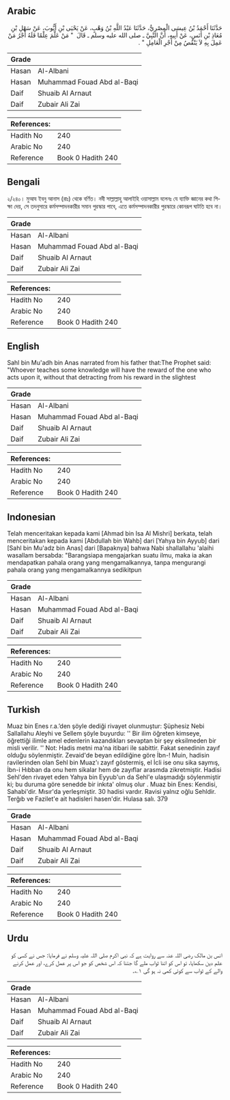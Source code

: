 ## Arabic


<div dir="rtl" lang="ar" style={{fontSize:'larger',backgroundColor:'#f8f9fa',padding:20}}>
حَدَّثَنَا أَحْمَدُ بْنُ عِيسَى الْمِصْرِيُّ، حَدَّثَنَا عَبْدُ اللَّهِ بْنُ وَهْبٍ، عَنْ يَحْيَى بْنِ أَيُّوبَ، عَنْ سَهْلِ بْنِ مُعَاذِ بْنِ أَنَسٍ، عَنْ أَبِيهِ، أَنَّ النَّبِيَّ ـ صلى الله عليه وسلم ـ قَالَ ‏ "‏ مَنْ عَلَّمَ عِلْمًا فَلَهُ أَجْرُ مَنْ عَمِلَ بِهِ لاَ يَنْقُصُ مِنْ أَجْرِ الْعَامِلِ ‏"‏ ‏.‏
</div>
<div style={{backgroundColor:'#f8f9fa',padding:20, marginBottom: 10}}><table> <thead> <tr> <th>Grade</th> <th></th> </tr> </thead> <tbody> <tr><td>Hasan</td><td>Al-Albani</td></tr><tr><td>Hasan</td><td>Muhammad Fouad Abd al-Baqi</td></tr><tr><td>Daif</td><td>Shuaib Al Arnaut</td></tr><tr><td>Daif</td><td>Zubair Ali Zai</td></tr></tbody></table><table> <thead> <tr> <th>References:</th> <th></th> </tr> </thead> <tbody><tr><td>Hadith No</td><td>240</td></tr><tr><td>Arabic No</td><td>240</td></tr><tr><td>Reference</td><td>Book 0 Hadith 240</td></tr></tbody></table></div>

## Bengali


<div dir="ltr" lang="bn" style={{fontSize:'larger',backgroundColor:'#f8f9fa',padding:20}}>
২/২৪০। মুআয ইবনু আনাস (রাঃ) থেকে বর্ণিত। নবী সাল্লাল্লাহু আলাইহি ওয়াসাল্লাম বলেনঃ যে ব্যাক্তি জ্ঞানের কথা শিক্ষা দেয়, সে তদনুসারে কর্মসম্পাদনকারীর সমান পুরস্কার পাবে, এতে কর্মসম্পাদনকারীর পুরস্কারে কোনরূপ ঘাটতি হবে না।
</div>
<div style={{backgroundColor:'#f8f9fa',padding:20, marginBottom: 10}}><table> <thead> <tr> <th>Grade</th> <th></th> </tr> </thead> <tbody> <tr><td>Hasan</td><td>Al-Albani</td></tr><tr><td>Hasan</td><td>Muhammad Fouad Abd al-Baqi</td></tr><tr><td>Daif</td><td>Shuaib Al Arnaut</td></tr><tr><td>Daif</td><td>Zubair Ali Zai</td></tr></tbody></table><table> <thead> <tr> <th>References:</th> <th></th> </tr> </thead> <tbody><tr><td>Hadith No</td><td>240</td></tr><tr><td>Arabic No</td><td>240</td></tr><tr><td>Reference</td><td>Book 0 Hadith 240</td></tr></tbody></table></div>

## English


<div dir="ltr" lang="en" style={{fontSize:'larger',backgroundColor:'#f8f9fa',padding:20}}>
Sahl bin Mu'adh bin Anas narrated from his father that:The Prophet said: "Whoever teaches some knowledge will have the reward of the one who acts upon it, without that detracting from his reward in the slightest
</div>
<div style={{backgroundColor:'#f8f9fa',padding:20, marginBottom: 10}}><table> <thead> <tr> <th>Grade</th> <th></th> </tr> </thead> <tbody> <tr><td>Hasan</td><td>Al-Albani</td></tr><tr><td>Hasan</td><td>Muhammad Fouad Abd al-Baqi</td></tr><tr><td>Daif</td><td>Shuaib Al Arnaut</td></tr><tr><td>Daif</td><td>Zubair Ali Zai</td></tr></tbody></table><table> <thead> <tr> <th>References:</th> <th></th> </tr> </thead> <tbody><tr><td>Hadith No</td><td>240</td></tr><tr><td>Arabic No</td><td>240</td></tr><tr><td>Reference</td><td>Book 0 Hadith 240</td></tr></tbody></table></div>

## Indonesian


<div dir="ltr" lang="id" style={{fontSize:'larger',backgroundColor:'#f8f9fa',padding:20}}>
Telah menceritakan kepada kami [Ahmad bin Isa Al Mishri] berkata, telah menceritakan kepada kami [Abdullah bin Wahb] dari [Yahya bin Ayyub] dari [Sahl bin Mu'adz bin Anas] dari [Bapaknya] bahwa Nabi shallallahu 'alaihi wasallam bersabda: "Barangsiapa mengajarkan suatu ilmu, maka ia akan mendapatkan pahala orang yang mengamalkannya, tanpa mengurangi pahala orang yang mengamalkannya sedikitpun
</div>
<div style={{backgroundColor:'#f8f9fa',padding:20, marginBottom: 10}}><table> <thead> <tr> <th>Grade</th> <th></th> </tr> </thead> <tbody> <tr><td>Hasan</td><td>Al-Albani</td></tr><tr><td>Hasan</td><td>Muhammad Fouad Abd al-Baqi</td></tr><tr><td>Daif</td><td>Shuaib Al Arnaut</td></tr><tr><td>Daif</td><td>Zubair Ali Zai</td></tr></tbody></table><table> <thead> <tr> <th>References:</th> <th></th> </tr> </thead> <tbody><tr><td>Hadith No</td><td>240</td></tr><tr><td>Arabic No</td><td>240</td></tr><tr><td>Reference</td><td>Book 0 Hadith 240</td></tr></tbody></table></div>

## Turkish


<div dir="ltr" lang="tr" style={{fontSize:'larger',backgroundColor:'#f8f9fa',padding:20}}>
Muaz bin Enes r.a.’den şöyle dediği rivayet olunmuştur: Şüphesiz Nebi Sallallahu Aleyhi ve Sellem şöyle buyurdu: '' Bir ilim öğreten kimseye, öğrettiği ilimle amel edenlerin kazandıkları sevaptan bir şey eksilmeden bir misli verilir. '' Not: Hadis metni ma'na itibari ile sabittir. Fakat senedinin zayıf olduğu söylenmiştir. Zevaid'de beyan edildiğine göre İbn-! Muin, hadisin ravilerinden olan Sehl bin Muaz'ı zayıf göstermiş, el İcli ise onu sika saymış, İbn-i Hıbban da onu hem sikalar hem de zayıflar arasmda zikretmiştir. Hadisi Sehl'den rivayet eden Yahya bin Eyyub'un da Sehl'e ulaşmadığı söylenmiştir ki; bu duruma göre senedde bir inkıta' olmuş olur . Muaz bin Enes: Kendisi, Sahabi'dir. Mısır'da yerleşmiştir. 30 hadisi vardır. Ravisi yalnız oğlu Sehldir. Terğıb ve Fazilet'e ait hadisleri hasen'dir. Hulasa salı. 379
</div>
<div style={{backgroundColor:'#f8f9fa',padding:20, marginBottom: 10}}><table> <thead> <tr> <th>Grade</th> <th></th> </tr> </thead> <tbody> <tr><td>Hasan</td><td>Al-Albani</td></tr><tr><td>Hasan</td><td>Muhammad Fouad Abd al-Baqi</td></tr><tr><td>Daif</td><td>Shuaib Al Arnaut</td></tr><tr><td>Daif</td><td>Zubair Ali Zai</td></tr></tbody></table><table> <thead> <tr> <th>References:</th> <th></th> </tr> </thead> <tbody><tr><td>Hadith No</td><td>240</td></tr><tr><td>Arabic No</td><td>240</td></tr><tr><td>Reference</td><td>Book 0 Hadith 240</td></tr></tbody></table></div>

## Urdu


<div dir="rtl" lang="ur" style={{fontSize:'larger',backgroundColor:'#f8f9fa',padding:20}}>
انس بن مالک رضی اللہ عنہ سے روایت ہے کہ نبی اکرم صلی اللہ علیہ وسلم نے فرمایا: جس نے کسی کو علم دین سکھایا، تو اس کو اتنا ثواب ملے گا جتنا کہ اس شخص کو جو اس پر عمل کرے، اور عمل کرنے والے کے ثواب سے کوئی کمی نہ ہو گی ۱؎۔
</div>
<div style={{backgroundColor:'#f8f9fa',padding:20, marginBottom: 10}}><table> <thead> <tr> <th>Grade</th> <th></th> </tr> </thead> <tbody> <tr><td>Hasan</td><td>Al-Albani</td></tr><tr><td>Hasan</td><td>Muhammad Fouad Abd al-Baqi</td></tr><tr><td>Daif</td><td>Shuaib Al Arnaut</td></tr><tr><td>Daif</td><td>Zubair Ali Zai</td></tr></tbody></table><table> <thead> <tr> <th>References:</th> <th></th> </tr> </thead> <tbody><tr><td>Hadith No</td><td>240</td></tr><tr><td>Arabic No</td><td>240</td></tr><tr><td>Reference</td><td>Book 0 Hadith 240</td></tr></tbody></table></div>